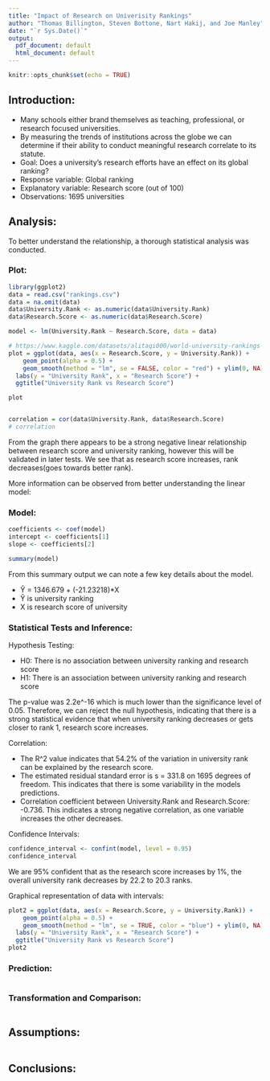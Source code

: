 ```yaml
---
title: "Impact of Research on Univerisity Rankings"
author: "Thomas Billington, Steven Bottone, Nart Hakij, and Joe Manley"
date: "`r Sys.Date()`"
output:
  pdf_document: default
  html_document: default
---
```


```r
knitr::opts_chunk$set(echo = TRUE)
```
## Introduction:
* Many schools either brand themselves as teaching, professional, or research focused universities.  
* By measuring the trends of institutions across the globe we can determine if their ability to conduct meaningful research correlate to its statute.  
* Goal: Does a university’s research efforts have an effect on its global ranking?  
* Response variable: Global ranking  
* Explanatory variable: Research score (out of 100)  
* Observations: 1695 universities 

\newpage

## Analysis: 
To better understand the relationship, a thorough statistical analysis was conducted.   

### Plot:
```r
library(ggplot2)
data = read.csv("rankings.csv")
data = na.omit(data)
data$University.Rank <- as.numeric(data$University.Rank)
data$Research.Score <- as.numeric(data$Research.Score)

model <- lm(University.Rank ~ Research.Score, data = data)

# https://www.kaggle.com/datasets/alitaqi000/world-university-rankings-2023
plot = ggplot(data, aes(x = Research.Score, y = University.Rank)) +
    geom_point(alpha = 0.5) +
    geom_smooth(method = "lm", se = FALSE, color = "red") + ylim(0, NA) +
  labs(y = "University Rank", x = "Research Score") +
  ggtitle("University Rank vs Research Score")

plot


correlation = cor(data$University.Rank, data$Research.Score)
# correlation
```
From the graph there appears to be a strong negative linear relationship between research score and university ranking, however this will be validated in later tests. We see that as research score increases, rank decreases(goes towards better rank).  
  
\newpage
More information can be observed from better understanding the linear model:

### Model:  
```r
coefficients <- coef(model)
intercept <- coefficients[1]
slope <- coefficients[2]

summary(model)
```
From this summary output we can note a few key details about the model.

* Ŷ = 1346.679 + (-21.23218)*X
* Ŷ is university ranking
* X is research score of university  

### Statistical Tests and Inference:  
  
Hypothesis Testing:  

* H0: There is no association between university ranking and research score  
* H1: There is an association between university ranking and research score    
  
The p-value was 2.2e^-16 which is much lower than the significance level of 0.05. Therefore, we can reject the null hypothesis, indicating that there is a strong statistical evidence that when university ranking decreases or gets closer to rank 1, research score increases.  
  
Correlation:    

* The R^2 value indicates that 54.2% of the variation in university rank can be explained by the research score.  
* The estimated residual standard error is s = 331.8 on 1695 degrees of freedom. This indicates that there is some variability in the models predictions.    
* Correlation coefficient between University.Rank and Research.Score: -0.736. This indicates a strong negative correlation, as one variable increases the other decreases.   
  
Confidence Intervals:
```r
confidence_interval <- confint(model, level = 0.95)
confidence_interval
```
We are 95% confident that as the research score increases by 1%, the overall university rank decreases by 22.2 to 20.3 ranks.  
  
Graphical representation of data with intervals:  
```r
plot2 = ggplot(data, aes(x = Research.Score, y = University.Rank)) +
    geom_point(alpha = 0.5) +
    geom_smooth(method = "lm", se = TRUE, color = "blue") + ylim(0, NA) +
  labs(y = "University Rank", x = "Research Score") +
  ggtitle("University Rank vs Research Score")
plot2
```

### Prediction:
  
```r

```
### Transformation and Comparison:

```r

```

## Assumptions:

```r

```

## Conclusions:




